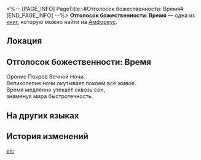 <%-- [PAGE_INFO]
PageTitle=#Отголосок божественности: Время#
[END_PAGE_INFO] --%>
{{Дополнить}}
{{Книга Инфобокс
|id           = 473
|partIds      = 190784
|Название     = 
|Изображение  = Предмет Книга Амфореус 3.png
|Мир          = Амфореус
|Томов        = 1
|Автор        = <!--нужно добавить-->
|Описание     = Воспоминания о чудесах титана. Лишь те, кому было даровано благословение, способны услышать священное эхо... Слушайте! В этом шёпоте ночного покрова - аллюзия на прошлое и будущее.
|Том1         = {{tx}}
|Источник1    = {{tx|Отсутствует источник}}
|Персонажи    = 
|Фракции      = 
}}
'''Отголосок божественности: Время''' — одна из [[Книги|книг]], которую можно найти на [[Амфореус]].

==Локация==
{{Отметка карты|<!--название карты-->|<!--id отметки-->}}

==Отголосок божественности: Время==
Оронис Покров Вечной Ночи.<br />
Великолепие ночи окутывает покоем всё живое.<br />
Время медленно утекает сквозь сон,<br />
знаменуя мира быстротечность.

==На других языках==
{{На других языках
|en   = Divine Echo: Time
|zhs  = 神性的回响：岁月
|zht  = 神性的迴響：歲月
|ja   = 神性の反響：歳月
|ko   = 신성의 메아리: 세월
|es   = Eco divino: Tiempo
|fr   = Écho divin du Temps
|ru   = Отголосок божественности: Время
|th   = แว่วเสียงศักดิ์สิทธิ์: กาลเวลา
|vi   = Tiếng Vọng Thần Tính: Thời Gian
|de   = Göttliches Echo: Zeit
|id   = Gema Ilahi: Waktu
|pt   = Eco Divino: Tempo
}}

==История изменений==
{{История изменений|3.5}}

[[en:]]